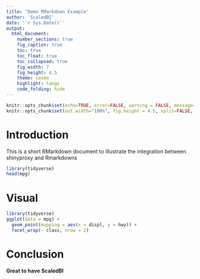 ```yaml
---
title: 'Demo RMarkdown Example'
author: 'ScaledBI'
date: '`r Sys.Date()`'
output:
  html_document:
    number_sections: true
    fig_caption: true
    toc: true
    toc_float: true
    toc_collapsed: true
    fig_width: 7
    fig_height: 4.5
    theme: cosmo
    highlight: tango
    code_folding: hide
---
```


```r
knitr::opts_chunk$set(echo=TRUE, error=FALSE, warning = FALSE, message=FALSE)
knitr::opts_chunk$set(out.width="100%", fig.height = 4.5, split=FALSE, fig.align = 'default')
```
# Introduction

This is a short RMarkdown document to illustrate the integration between shinyproxy and Rmarkdowns

```r
library(tidyverse)
head(mpg)
```


# Visual

```r
library(tidyverse)
ggplot(data = mpg) + 
  geom_point(mapping = aes(x = displ, y = hwy)) + 
  facet_wrap(~ class, nrow = 2)
```

# Conclusion

**Great to have ScaledBI** 